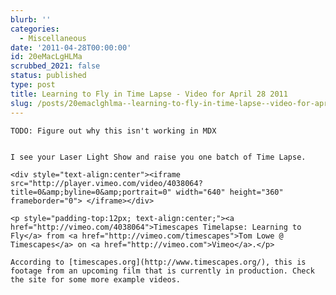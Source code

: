 ```yaml
---
blurb: ''
categories:
  - Miscellaneous
date: '2011-04-28T00:00:00'
id: 20eMacLgHLMa
scrubbed_2021: false
status: published
type: post
title: Learning to Fly in Time Lapse - Video for April 28 2011
slug: /posts/20emaclghlma--learning-to-fly-in-time-lapse--video-for-april-28-2011
---
```


```
TODO: Figure out why this isn't working in MDX


I see your Laser Light Show and raise you one batch of Time Lapse.

<div style="text-align:center"><iframe src="http://player.vimeo.com/video/4038064?title=0&amp;byline=0&amp;portrait=0" width="640" height="360" frameborder="0"> </iframe></div>

<p style="padding-top:12px; text-align:center;"><a href="http://vimeo.com/4038064">Timescapes Timelapse: Learning to Fly</a> from <a href="http://vimeo.com/timescapes">Tom Lowe @ Timescapes</a> on <a href="http://vimeo.com">Vimeo</a>.</p>

According to [timescapes.org](http://www.timescapes.org/), this is footage from an upcoming film that is currently in production. Check the site for some more example videos.
```
